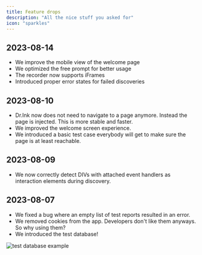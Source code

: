 ```yaml
---
title: Feature drops
description: "All the nice stuff you asked for"
icon: "sparkles"
---
```


## 2023-08-14

- We improve the mobile view of the welcome page
- We optimized the free prompt for better usage
- The recorder now supports iFrames
- Introduced proper error states for failed discoveries

## 2023-08-10

- Dr.Ink now does not need to navigate to a page anymore. Instead the page is injected. This is more stable and faster.
- We improved the welcome screen experience.
- We introduced a basic test case everybody will get to make sure the page is at least reachable.

## 2023-08-09

- We now correctly detect DIVs with attached event handlers as interaction elements during discovery.

## 2023-08-07

- We fixed a bug where an empty list of test reports resulted in an error.
- We removed cookies from the app. Developers don't like them anyways. So why using them?
- We introduced the test database!

<Frame caption="Example test cases displayed within a test database, screenshot 08/2023">
  <img src="images/test-database-example.png" alt="test database example" />
</Frame>
